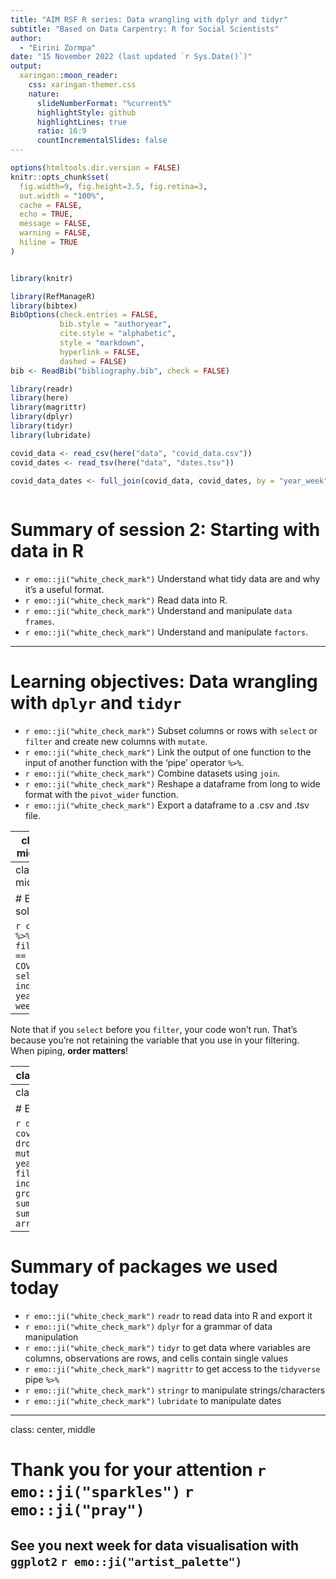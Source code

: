 ```yaml
---
title: "AIM RSF R series: Data wrangling with dplyr and tidyr"
subtitle: "Based on Data Carpentry: R for Social Scientists"  
author: 
  - "Eirini Zormpa"
date: "15 November 2022 (last updated `r Sys.Date()`)"
output:
  xaringan::moon_reader:
    css: xaringan-themer.css
    nature:
      slideNumberFormat: "%current%"
      highlightStyle: github
      highlightLines: true
      ratio: 16:9
      countIncrementalSlides: false
---
```


```r
options(htmltools.dir.version = FALSE)
knitr::opts_chunk$set(
  fig.width=9, fig.height=3.5, fig.retina=3,
  out.width = "100%",
  cache = FALSE,
  echo = TRUE,
  message = FALSE, 
  warning = FALSE,
  hiline = TRUE
)


library(knitr)

library(RefManageR)
library(bibtex)
BibOptions(check.entries = FALSE,
           bib.style = "authoryear",
           cite.style = "alphabetic",
           style = "markdown",
           hyperlink = FALSE,
           dashed = FALSE)
bib <- ReadBib("bibliography.bib", check = FALSE)

library(readr)
library(here)
library(magrittr)
library(dplyr)
library(tidyr)
library(lubridate)

covid_data <- read_csv(here("data", "covid_data.csv"))
covid_dates <- read_tsv(here("data", "dates.tsv"))

covid_data_dates <- full_join(covid_data, covid_dates, by = "year_week")
                        
```

# Summary of session 2: Starting with data in R

- `r emo::ji("white_check_mark")` Understand what tidy data are and why it's a useful format.
- `r emo::ji("white_check_mark")` Read data into R.
- `r emo::ji("white_check_mark")` Understand and manipulate `data frames`.
- `r emo::ji("white_check_mark")` Understand and manipulate `factors`.

---

# Learning objectives: Data wrangling with `dplyr` and `tidyr`

- `r emo::ji("white_check_mark")` Subset columns or rows with `select` or `filter` and create new columns with `mutate`.
- `r emo::ji("white_check_mark")` Link the output of one function to the input of another function with the ‘pipe’ operator `%>%`.
- `r emo::ji("white_check_mark")` Combine datasets using `join`.
- `r emo::ji("white_check_mark")` Reshape a dataframe from long to wide format with the `pivot_wider` function.
- `r emo::ji("white_check_mark")` Export a dataframe to a .csv and .tsv file.

---
class: center, middle, inverse

# Exercise 1

`r emo::ji("clock")` **5 mins**

Subset the `covid_data` tibble such that you keep only observations from the TESSy COVID-19 `source` and retain only the variables `country`, `indicator`, `year_week` and `weekly_count`.


`r countdown::countdown(minutes = 5, color_running_background  = "lightgreen", color_running_text = "black", color_finished_background = "red", color_finished_text =  "grey30")`

---
class: center, middle, inverse

# Exercise 1 solution

```r
covid_data %>% 
  filter(source == "TESSy COVID-19") %>% 
  select(country, indicator, year_week, weekly_count)
```

--

Note that if you `select` before you `filter`, your code won't run.
That's because you're not retaining the variable that you use in your filtering.
When piping, **order matters**!

---
class: center, middle, inverse

# Exercise 2

`r emo::ji("clock")` **10 mins**

Create a new tibble `deaths_2021` that contains the total deaths for each country in 2021, arranged such that the country with the most deaths is at the top.


`r countdown::countdown(minutes = 10, color_running_background  = "lightgreen", color_running_text = "black", color_finished_background = "red", color_finished_text =  "grey30")`

---
class: center, middle, inverse

# Exercise 2 solution

```r
deaths_2021 <- covid_data_dates %>% 
  drop_na(weekly_count) %>% 
  mutate(year = year(from_date)) %>% 
  filter(year == 2021,
         indicator == "deaths") %>% 
  group_by(country) %>% 
  summarise(yearly_deaths = sum(weekly_count)) %>% 
  arrange(desc(yearly_deaths))
```

---

# Summary of packages we used today

- `r emo::ji("white_check_mark")` `readr` to read data into R and export it
- `r emo::ji("white_check_mark")` `dplyr` for a grammar of data manipulation
- `r emo::ji("white_check_mark")` `tidyr` to get data where variables are columns, observations are rows, and cells contain single values
- `r emo::ji("white_check_mark")` `magrittr` to get access to the `tidyverse` pipe `%>%`
- `r emo::ji("white_check_mark")` `stringr` to manipulate strings/characters
- `r emo::ji("white_check_mark")` `lubridate` to manipulate dates

---
class: center, middle

# Thank you for your attention `r emo::ji("sparkles")` `r emo::ji("pray")`

## See you next week for data visualisation with `ggplot2` `r emo::ji("artist_palette")`
